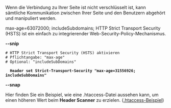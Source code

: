 Wenn die Verbindung zu Ihrer Seite ist nicht verschlüsselt ist, kann sämtliche Kommunikation zwischen Ihrer Seite und den Benutzern abgehört und manipuliert werden.

max-age=63072000; includeSubdomains;
HTTP Strict Transport Security (HSTS) ist ein einfach zu integrierender Web-Security-Policy-Mechanismus.

'''--snip'''<pre>
# HTTP Strict Transport Security (HSTS) aktivieren
# Pflichtangabe: "max-age"
# Optional: "includeSubDomains"</pre>
   '''Header set Strict-Transport-Security "max-age=31556926; includeSubDomains"'''
'''--snap'''

Hier finden Sie ein Beispiel, wie eine .htaccess-Datei aussehen kann, um einen höheren Wert beim '''Header Scanner''' zu erzielen.
([[Htaccess/DE|.htaccess-Beispiel]])
